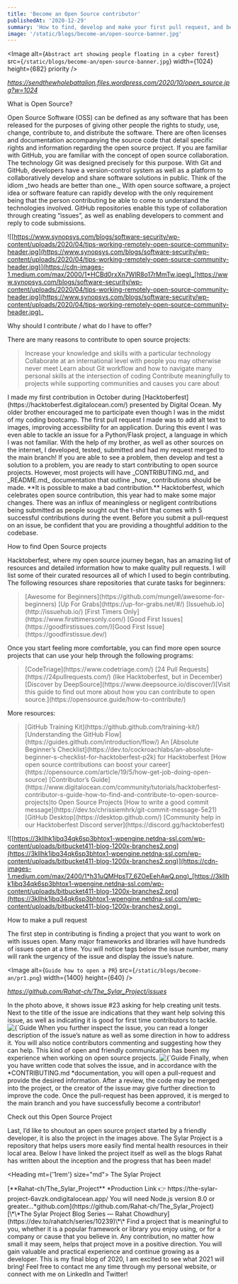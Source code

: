 ```yaml
---
title: 'Become an Open Source contributor'
publishedAt: '2020-12-29'
summary: 'How to find, develop and make your first pull request, and become a contributing member of an open source project'
image: '/static/blogs/become-an/open-source-banner.jpg'
---
```


<Image
  alt={`Abstract art showing people floating in a cyber forest`}
  src={`/static/blogs/become-an/open-source-banner.jpg`}
  width={1024}
  height={682}
  priority
/>

_<Link href="https://sendthewholebattalion.files.wordpress.com/2020/10/open_source.jpg?w=1024">
https://sendthewholebattalion.files.wordpress.com/2020/10/open_source.jpg?w=1024</Link>_

<Divider />

<Heading>What is Open Source?</Heading>

<Paragraph>
  Open Source Software (OSS) can be defined as any software that has been
  released for the purposes of giving other people the rights to study, use,
  change, contribute to, and distribute the software. There are often licenses
  and documentation accompanying the source code that detail specific rights and
  information regarding the open source project.
</Paragraph>

<Paragraph>
  If you are familiar with GitHub, you are familiar with the concept of open
  source collaboration. The technology Git was designed precisely for this
  purpose. With Git and GitHub, developers have a version-control system as well
  as a platform to collaboratively develop and share software solutions in
  public.
</Paragraph>

<Paragraph>
  Think of the idiom _two heads are better than one._ With open source software,
  a project idea or software feature can rapidly develop with the only
  requirement being that the person contributing be able to come to understand
  the technologies involved. GitHub repositories enable this type of
  collaboration through creating “issues”, as well as enabling developers to
  comment and reply to code submissions.
</Paragraph>

<Divider />

![[https://www.synopsys.com/blogs/software-security/wp-content/uploads/2020/04/tips-working-remotely-open-source-community-header.jpg](https://www.synopsys.com/blogs/software-security/wp-content/uploads/2020/04/tips-working-remotely-open-source-community-header.jpg)](https://cdn-images-1.medium.com/max/2000/1*HCBd0rxXn7WlR8o17rMmTw.jpeg)_[https://www.synopsys.com/blogs/software-security/wp-content/uploads/2020/04/tips-working-remotely-open-source-community-header.jpg](https://www.synopsys.com/blogs/software-security/wp-content/uploads/2020/04/tips-working-remotely-open-source-community-header.jpg)_

<Divider />

<Heading>Why should I contribute / what do I have to offer?</Heading>

<Paragraph>
  There are many reasons to contribute to open source projects:
</Paragraph>

<Paragraph>
  <BlockQuote>
    <UnorderedList>
      <ListItem>
        Increase your knowledge and skills with a particular technology
      </ListItem>
      <ListItem>
        Collaborate at an international level with people you may otherwise
        never meet
      </ListItem>
      <ListItem>
        Learn about Git workflow and how to navigate many personal skills at the
        intersection of coding
      </ListItem>
      <ListItem>
        Contribute meaningfully to projects while supporting communities and
        causes you care about
      </ListItem>
    </UnorderedList>
  </BlockQuote>
</Paragraph>

<Paragraph>
  I made my first contribution in October during
  [Hacktoberfest](https://hacktoberfest.digitalocean.com/) presented by Digital
  Ocean. My older brother encouraged me to participate even though I was in the
  midst of my coding bootcamp. The first pull request I made was to add alt text
  to images, improving accessibility for an application. During this event I was
  even able to tackle an issue for a Python/Flask project, a language in which I
  was not familiar. With the help of my brother, as well as other sources on the
  internet, I developed, tested, submitted and had my request merged to the main
  branch!
</Paragraph>

<Paragraph>
  If you are able to see a problem, then develop and test a solution to a
  problem, you are ready to start contributing to open source projects. However,
  most projects will have _CONTRIBUTING.md_ and _README.md_ documentation that
  outline _how_ contributions should be made. **It is possible to make a bad
  contribution.** Hacktoberfest, which celebrates open source contribution, this
  year had to make some major changes. There was an influx of meaningless or
  negligent contributions being submitted as people sought out the t-shirt that
  comes with 5 successful contributions during the event. Before you submit a
  pull-request on an issue, be confident that you are providing a thoughtful
  addition to the codebase.
</Paragraph>

<Divider />

<Heading>How to find Open Source projects</Heading>

<Paragraph>
  Hacktoberfest, where my open source journey began, has an amazing list of
  resources and detailed information how to make quality pull requests. I will
  list some of their curated resources all of which I used to begin
  contributing.
</Paragraph>

<Heading size="md" mt={1}>
  The following resources share repositories that curate tasks for beginners:
</Heading>

<BlockQuote>
  <UnorderedList>
    <ListItem>
      [Awesome for Beginners](https://github.com/mungell/awesome-for-beginners)
    </ListItem>
    <ListItem>[Up For Grabs](https://up-for-grabs.net/#/)</ListItem>
    <ListItem>[Issuehub.io](http://issuehub.io/)</ListItem>
    <ListItem>[First Timers Only](https://www.firsttimersonly.com/)</ListItem>
    <ListItem>
      [Good First Issues](https://goodfirstissues.com/)[Good First
      Issue](https://goodfirstissue.dev/)
    </ListItem>
  </UnorderedList>
</BlockQuote>

<Heading mt={1} size="md">
  Once you start feeling more comfortable, you can find more open source
  projects that can use your help through the following programs:
</Heading>

<BlockQuote>
  <UnorderedList>
    <ListItem>[CodeTriage](https://www.codetriage.com/)</ListItem>
    <ListItem>
      [24 Pull Requests](https://24pullrequests.com/) (like Hacktoberfest, but
      in December)
    </ListItem>
    <ListItem>
      [Discover by DeepSource](https://www.deepsource.io/discover/)[Visit this
      guide to find out more about how you can contribute to open
      source.](https://opensource.guide/how-to-contribute/)
    </ListItem>
  </UnorderedList>
</BlockQuote>

<Heading mt={1} size="md">
  More resources:
</Heading>

<BlockQuote>
  <UnorderedList>
    <ListItem>
      [GitHub Training Kit](https://github.github.com/training-kit/)
    </ListItem>
    <ListItem>
      [Understanding the GitHub
      Flow](https://guides.github.com/introduction/flow/)
    </ListItem>
    <ListItem>
      An [Absolute Beginner’s
      Checklist](https://dev.to/cockroachlabs/an-absolute-beginner-s-checklist-for-hacktoberfest-p2k)
      for Hacktoberfest
    </ListItem>
    <ListItem>
      [How open source contributions can boost your
      career](https://opensource.com/article/19/5/how-get-job-doing-open-source)
    </ListItem>
    <ListItem>
      [Contributor’s
      Guide](https://www.digitalocean.com/community/tutorials/hacktoberfest-contributor-s-guide-how-to-find-and-contribute-to-open-source-projects)to
      Open Source Projects
    </ListItem>
    <ListItem>
      [How to write a good commit
      message](https://dev.to/chrissiemhrk/git-commit-message-5e21)
    </ListItem>
    <ListItem>[GitHub Desktop](https://desktop.github.com/)</ListItem>
    <ListItem>
      [Community help in our Hacktoberfest Discord
      server](https://discord.gg/hacktoberfest)
    </ListItem>
  </UnorderedList>
</BlockQuote>

<Divider />

![[https://3kllhk1ibq34qk6sp3bhtox1-wpengine.netdna-ssl.com/wp-content/uploads/bitbucket411-blog-1200x-branches2.png](https://3kllhk1ibq34qk6sp3bhtox1-wpengine.netdna-ssl.com/wp-content/uploads/bitbucket411-blog-1200x-branches2.png)](https://cdn-images-1.medium.com/max/2400/1*h31uQMHpsT7_6ZOeEehAwQ.png)_[https://3kllhk1ibq34qk6sp3bhtox1-wpengine.netdna-ssl.com/wp-content/uploads/bitbucket411-blog-1200x-branches2.png](https://3kllhk1ibq34qk6sp3bhtox1-wpengine.netdna-ssl.com/wp-content/uploads/bitbucket411-blog-1200x-branches2.png)_

<Divider />

<Heading>How to make a pull request</Heading>

<Paragraph>
  The first step in contributing is finding a project that you want to work on
  with issues open. Many major frameworks and libraries will have hundreds of
  issues open at a time. You will notice tags below the issue number, many will
  rank the urgency of the issue and display the issue’s nature.
</Paragraph>

<Paragraph>

<Image
  alt={`Guide how to open a PR`}
  src={`/static/blogs/become-an/pr1.png`}
  width={1400}
  height={640}
/>

_<Link href="https://github.com/Rahat-ch/The_Sylar_Project/issues">
https://github.com/Rahat-ch/The_Sylar_Project/issues</Link>_

</Paragraph>

<Paragraph>
  In the photo above, it shows issue #23 asking for help creating unit tests.
  Next to the title of the issue are indications that they want help solving
  this issue, as well as indicating it is good for first time contributors to
  tackle.
</Paragraph>

<Paragraph>
  <Image
    alt={`Guide how to open a PR`}
    src={`/static/blogs/become-an/pr2.png`}
    width={1314}
    height={772}
  />
</Paragraph>

<Paragraph>
  When you further inspect the issue, you can read a longer description of the
  issue’s nature as well as some direction in how to address it. You will also
  notice contributors commenting and suggesting how they can help. This kind of
  open and friendly communication has been my experience when working on open
  source projects.
</Paragraph>

<Paragraph>
  <Image
    alt={`Guide how to open a PR`}
    src={`/static/blogs/become-an/pr3.png`}
    width={1400}
    height={742}
  />
</Paragraph>

<Paragraph>
  Finally, when you have written code that solves the issue, and in accordance
  with the *CONTRIBUTING.md *documentation, you will open a pull-request and
  provide the desired information. After a review, the code may be merged into
  the project, or the creator of the issue may give further direction to improve
  the code. Once the pull-request has been approved, it is merged to the main
  branch and you have successfully become a contributor!
</Paragraph>

<Divider />

<Heading>Check out this Open Source Project</Heading>

<Paragraph>
  Last, I’d like to shoutout an open source project started by a friendly
  developer, it is also the project in the images above. The Sylar Project is a
  repository that helps users more easily find mental health resources in their
  local area. Below I have linked the project itself as well as the blogs Rahat
  has written about the inception and the progress that has been made!
</Paragraph>

<Heading mt={'1rem'} size="md">
  The Sylar Project
</Heading>

<Paragraph>
  [**Rahat-ch/The_Sylar_Project** *Production Link 👉
  https://the-sylar-project-6avzk.ondigitalocean.app/ You will need Node.js
  version 8.0 or
  greater…*github.com](https://github.com/Rahat-ch/The_Sylar_Project) [\*\*The
  Sylar Project Blog Series — Rahat
  Chowdhury](https://dev.to/rahatch/series/10239)\*\*
</Paragraph>

<Paragraph>
  Find a project that is meaningful to you, whether it is a popular framework or
  library you enjoy using, or for a company or cause that you believe in. Any
  contribution, no matter how small it may seem, helps that project move in a
  positive direction. You will gain valuable and practical experience and
  continue growing as a developer.
</Paragraph>

<Paragraph>
  This is my final blog of 2020, I am excited to see what 2021 will bring! Feel
  free to contact me any time through my personal website, or connect with me on
  LinkedIn and Twitter!
</Paragraph>
